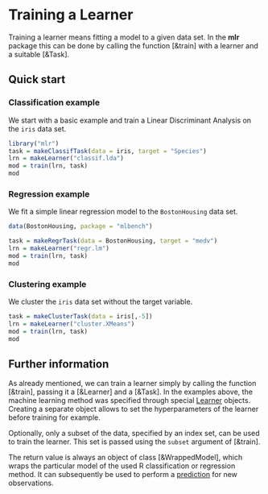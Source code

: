 # Training a Learner

Training a learner means fitting a model to a given data set.
In the **mlr** package this can be done by calling the function [&train]
with a learner and a suitable [&Task].


## Quick start


### Classification example

We start with a basic example and train a Linear Discriminant Analysis on the ``iris`` data set.

```r
library("mlr")
task = makeClassifTask(data = iris, target = "Species")
lrn = makeLearner("classif.lda")
mod = train(lrn, task)
mod
```

### Regression example

We fit a simple linear regression model to the ``BostonHousing`` data set.

```r
data(BostonHousing, package = "mlbench")

task = makeRegrTask(data = BostonHousing, target = "medv")
lrn = makeLearner("regr.lm")
mod = train(lrn, task)
mod
```

### Clustering example

We cluster the ``iris`` data set without the target variable.

```r
task = makeClusterTask(data = iris[,-5])
lrn = makeLearner("cluster.XMeans")
mod = train(lrn, task)
mod
```

## Further information

As already mentioned, we can train a learner simply by
calling the function [&train], passing it a [&Learner] and a [&Task].
In the examples above, the machine learning method was specified
through special [Learner](&makeLearner) objects. Creating a separate object
allows to set the hyperparameters of the learner before training for example.

Optionally, only a subset of the data, specified by an index set, can be used to
train the learner. This set is passed using the ``subset`` argument of [&train].

The return value is always an object of class [&WrappedModel], which wraps the
particular model of the used R classification or regression method. It
can subsequently be used to perform a [prediction](&predict.WrappedModel) for new observations.
